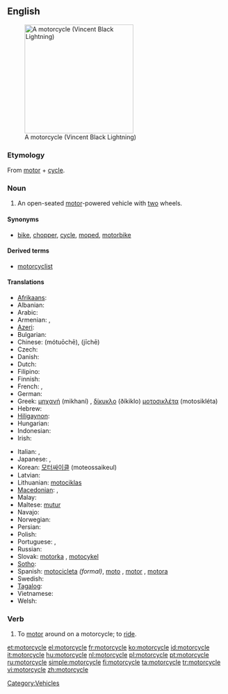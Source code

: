 ==English==
[[Image:VINCENT_Black_Lightning.jpg|thumb|right|250px|A motorcycle (Vincent Black Lightning)]]

===Etymology===
From [[motor]] + [[cycle]].

===Noun===
{{en-noun}}

# An open-seated [[motor]]-powered vehicle with [[two]] wheels.

====Synonyms====
* {{sense|motor-powered vehicle}} [[bike]], [[chopper]], [[cycle]], [[moped]], [[motorbike]]

====Derived terms====
* [[motorcyclist]]

====Translations====
{{trans-top|open-seated motor-powered vehicle with two wheels}}
* [[Afrikaans]]: {{t-|af|motorfiets|xs=Afrikaans}}
* Albanian: {{t|sq|motoçikletë|f|xs=Albanian}}
* Arabic: {{Arab|[[موتوسيكل]]}} {{IPAchar|(motosíkel)}} {{m}}
* Armenian: {{t-|hy|մոտոցիկլետ|tr=motoc’iklet}},  {{qualifier|colloquial}} {{t-|hy|մոտո|tr=moto}}
* [[Azeri]]: {{t|az|motosiklet|xs=Azeri}}
* Bulgarian: {{t+|bg|велосипед|m}}
* Chinese: {{zh-ts|摩托車|摩托车}} (mótuōchē), {{t+|cmn|機車|sc=Hani}} (jīchē)
* Czech: {{t+|cs|motocykl|m}}
* Danish: {{t+|da|motorcykel|c}}
* Dutch: {{t+|nl|motorfiets|f}}
* Filipino: {{tø|fil|motorsiklo}}
* Finnish: {{t+|fi|moottoripyörä}}
* French: {{t+|fr|moto|f}}, {{t+|fr|motocyclette|f}}
* German: {{t+|de|Motorrad|n}}
* Greek: [[μηχανή]] (mikhaní) {{f}}, [[δίκυκλο]] (ðíkiklo) {{n}} [[μοτοσικλέτα]] (motosikléta) {{f}}
* Hebrew: {{t+|he|אופנוע|m|alt=אוֹפַנּוֹעַ|tr=ofanóa}}
* [[Hiligaynon]]: {{tø|hil|motorsiklo}}
* Hungarian: {{t+|hu|motorkerékpár}}
* Indonesian: {{t+|id|sepeda motor|xs=Indonesian}}
* Irish: {{t|ga|gluaisrothar|m|xs=Irish}}
{{trans-mid}}
* Italian: {{t+|it|motocicletta|f}}, {{t+|it|motociclo|m}}
* Japanese: {{t-|ja|オートバイ|tr=ōtobai}}, {{t-|ja|バイク|tr=baiku}}
* Korean: [[모터싸이클]] (moteossaikeul)
* Latvian: {{t|lv|motocikls|m|xs=Latvian}}
* Lithuanian: [[motociklas]] {{m}}
* [[Macedonian]]: {{t-|mk|мотоцикл|m|tr=motocíkl}},  {{t-|mk|мотор|m|tr=mótor}}
* Malay: {{t-|ms|sepeda motor|xs=Malay}}
* Maltese: [[mutur]] {{m}}
* Navajo: {{tø|nv|dziʼizítsoh}}
* Norwegian: {{t-|no|motorsykkel}}
* Persian: {{t|fa|موتور سیکلت|tr=motorsiklet|xs=Persian}}
* Polish: {{t-|pl|motocykl}}
* Portuguese: {{t+|pt|motocicleta|f}}, {{t+|pt|moto|f}}
* Russian: {{t+|ru|мотоцикл|m|tr=motocíkl}}
* Slovak: [[motorka#Slovak|motorka]] {{f}}, [[motocykel#Slovak|motocykel]] {{m}}
* [[Sotho]]: {{t|st|sethuthuthu|xs=Sotho}}
* Spanish: [[motocicleta]] {{f}} ''(formal)'', [[moto]] {{f}}, [[motor]] {{m}} {{italbrac|Dominican Republic| colloquial}}, [[motora]] {{f}} {{italbrac|Puerto Rico| colloquial}}
* Swedish: {{t+|sv|motorcykel|c}}
* [[Tagalog]]: {{t|tl|motorsiklo|xs=Tagalog}}
* Vietnamese: {{t|vi|xe mô tô|xs=Vietnamese}}
* Welsh: {{t|cy|beic modur|m|xs=Welsh}}
{{trans-bottom}}

===Verb===
{{en-verb|motorcycl|ing}}

# To [[motor]] around on a motorcycle; to [[ride]].

[[Category:Vehicles]]

[[et:motorcycle]]
[[el:motorcycle]]
[[fr:motorcycle]]
[[ko:motorcycle]]
[[id:motorcycle]]
[[it:motorcycle]]
[[hu:motorcycle]]
[[nl:motorcycle]]
[[pl:motorcycle]]
[[pt:motorcycle]]
[[ru:motorcycle]]
[[simple:motorcycle]]
[[fi:motorcycle]]
[[ta:motorcycle]]
[[tr:motorcycle]]
[[vi:motorcycle]]
[[zh:motorcycle]]